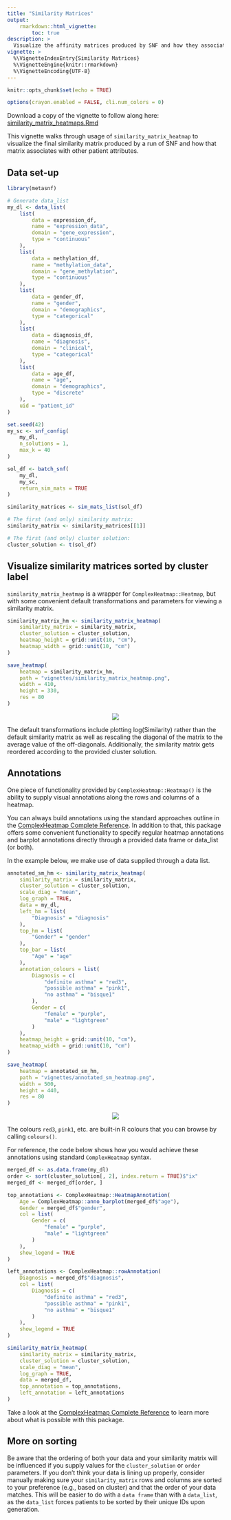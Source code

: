 ```yaml
---
title: "Similarity Matrices"
output:
    rmarkdown::html_vignette:
        toc: true
description: >
  Visualize the affinity matrices produced by SNF and how they associate with other data attributes.
vignette: >
  %\VignetteIndexEntry{Similarity Matrices}
  %\VignetteEngine{knitr::rmarkdown}
  %\VignetteEncoding{UTF-8}
---
```


```r
knitr::opts_chunk$set(echo = TRUE)
```

```r
options(crayon.enabled = FALSE, cli.num_colors = 0)
```

Download a copy of the vignette to follow along here: [similarity_matrix_heatmaps.Rmd](https://raw.githubusercontent.com/BRANCHlab/metasnf/refs/heads/main/vignettes/similarity_matrix_heatmap.Rmd)

This vignette walks through usage of `similarity_matrix_heatmap` to visualize the final similarity matrix produced by a run of SNF and how that matrix associates with other patient attributes.

## Data set-up

```r
library(metasnf)

# Generate data_list
my_dl <- data_list(
    list(
        data = expression_df,
        name = "expression_data",
        domain = "gene_expression",
        type = "continuous"
    ),
    list(
        data = methylation_df,
        name = "methylation_data",
        domain = "gene_methylation",
        type = "continuous"
    ),
    list(
        data = gender_df,
        name = "gender",
        domain = "demographics",
        type = "categorical"
    ),
    list(
        data = diagnosis_df,
        name = "diagnosis",
        domain = "clinical",
        type = "categorical"
    ),
    list(
        data = age_df,
        name = "age",
        domain = "demographics",
        type = "discrete"
    ),
    uid = "patient_id"
)

set.seed(42)
my_sc <- snf_config(
    my_dl,
    n_solutions = 1,
    max_k = 40
)

sol_df <- batch_snf(
    my_dl,
    my_sc,
    return_sim_mats = TRUE
)

similarity_matrices <- sim_mats_list(sol_df)

# The first (and only) similarity matrix:
similarity_matrix <- similarity_matrices[[1]]

# The first (and only) cluster solution:
cluster_solution <- t(sol_df)
```

## Visualize similarity matrices sorted by cluster label

`similarity_matrix_heatmap` is a wrapper for `ComplexHeatmap::Heatmap`, but with some convenient default transformations and parameters for viewing a similarity matrix.

```r
similarity_matrix_hm <- similarity_matrix_heatmap(
    similarity_matrix = similarity_matrix,
    cluster_solution = cluster_solution,
    heatmap_height = grid::unit(10, "cm"),
    heatmap_width = grid::unit(10, "cm")
)
```

```r
save_heatmap(
    heatmap = similarity_matrix_hm,
    path = "vignettes/similarity_matrix_heatmap.png",
    width = 410,
    height = 330,
    res = 80
)
```

<center>
![](https://raw.githubusercontent.com/BRANCHlab/metasnf/main/vignettes/similarity_matrix_heatmap.png)
</center>

The default transformations include plotting log(Similarity) rather than the default similarity matrix as well as rescaling the diagonal of the matrix to the average value of the off-diagonals.
Additionally, the similarity matrix gets reordered according to the provided cluster solution.

## Annotations

One piece of functionality provided by `ComplexHeatmap::Heatmap()` is the ability to supply visual annotations along the rows and columns of a heatmap.

You can always build annotations using the standard approaches outline in the [ComplexHeatmap Complete Reference](https://jokergoo.github.io/ComplexHeatmap-reference/book/index.html).
In addition to that, this package offers some convenient functionality to specify regular heatmap annotations and barplot annotations directly through a provided data frame or data_list (or both).

In the example below, we make use of data supplied through a data list.

```r
annotated_sm_hm <- similarity_matrix_heatmap(
    similarity_matrix = similarity_matrix,
    cluster_solution = cluster_solution,
    scale_diag = "mean",
    log_graph = TRUE,
    data = my_dl,
    left_hm = list(
        "Diagnosis" = "diagnosis"
    ),
    top_hm = list(
        "Gender" = "gender"
    ),
    top_bar = list(
        "Age" = "age"
    ),
    annotation_colours = list(
        Diagnosis = c(
            "definite asthma" = "red3",
            "possible asthma" = "pink1",
            "no asthma" = "bisque1"
        ),
        Gender = c(
            "female" = "purple",
            "male" = "lightgreen"
        )
    ),
    heatmap_height = grid::unit(10, "cm"),
    heatmap_width = grid::unit(10, "cm")
)
```

```r
save_heatmap(
    heatmap = annotated_sm_hm,
    path = "vignettes/annotated_sm_heatmap.png",
    width = 500,
    height = 440,
    res = 80
)
```

<center>
![](https://raw.githubusercontent.com/BRANCHlab/metasnf/main/vignettes/annotated_sm_heatmap.png)
</center>

The colours `red3`, `pink1`, etc. are built-in R colours that you can browse by calling `colours()`.

For reference, the code below shows how you would achieve these annotations using standard `ComplexHeatmap` syntax.

```r
merged_df <- as.data.frame(my_dl)
order <- sort(cluster_solution[, 2], index.return = TRUE)$"ix"
merged_df <- merged_df[order, ]

top_annotations <- ComplexHeatmap::HeatmapAnnotation(
    Age = ComplexHeatmap::anno_barplot(merged_df$"age"),
    Gender = merged_df$"gender",
    col = list(
        Gender = c(
            "female" = "purple",
            "male" = "lightgreen"
        )
    ),
    show_legend = TRUE
)

left_annotations <- ComplexHeatmap::rowAnnotation(
    Diagnosis = merged_df$"diagnosis",
    col = list(
        Diagnosis = c(
            "definite asthma" = "red3",
            "possible asthma" = "pink1",
            "no asthma" = "bisque1"
        )
    ),
    show_legend = TRUE
)

similarity_matrix_heatmap(
    similarity_matrix = similarity_matrix,
    cluster_solution = cluster_solution,
    scale_diag = "mean",
    log_graph = TRUE,
    data = merged_df,
    top_annotation = top_annotations,
    left_annotation = left_annotations
)
```

Take a look at the [ComplexHeatmap Complete Reference](https://jokergoo.github.io/ComplexHeatmap-reference/book/index.html) to learn more about what is possible with this package.

## More on sorting

Be aware that the ordering of both your data and your similarity matrix will be influenced if you supply values for the `cluster_solution` or `order` parameters.
If you don't think your data is lining up properly, consider manually making sure your `similarity_matrix` rows and columns are sorted to your preference (e.g., based on cluster) and that the order of your data matches.
This will be easier to do with a `data frame` than with a `data_list`, as the `data_list` forces patients to be sorted by their unique IDs upon generation.
